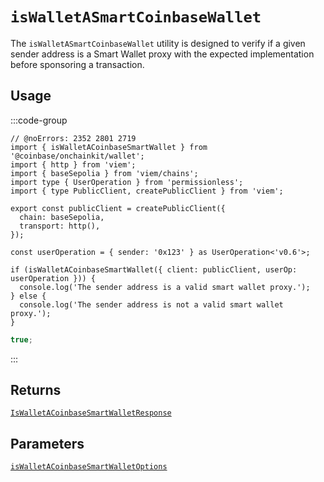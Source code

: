 # `isWalletASmartCoinbaseWallet`

The `isWalletASmartCoinbaseWallet` utility is designed to verify if a given sender address is a Smart Wallet proxy with the expected implementation before sponsoring a transaction.

## Usage

:::code-group

```tsx twoslash [code]
// @noErrors: 2352 2801 2719
import { isWalletACoinbaseSmartWallet } from '@coinbase/onchainkit/wallet';
import { http } from 'viem';
import { baseSepolia } from 'viem/chains';
import type { UserOperation } from 'permissionless';
import { type PublicClient, createPublicClient } from 'viem';

export const publicClient = createPublicClient({
  chain: baseSepolia,
  transport: http(),
});

const userOperation = { sender: '0x123' } as UserOperation<'v0.6'>;

if (isWalletACoinbaseSmartWallet({ client: publicClient, userOp: userOperation })) {
  console.log('The sender address is a valid smart wallet proxy.');
} else {
  console.log('The sender address is not a valid smart wallet proxy.');
}
```

```ts [return value]
true;
```

:::

## Returns

[`IsWalletACoinbaseSmartWalletResponse`](/wallet/types#iswalletacoinbasesmartwalletresponse)

## Parameters

[`isWalletACoinbaseSmartWalletOptions`](/wallet/types#iswalletacoinbasesmartwalletoptions)
